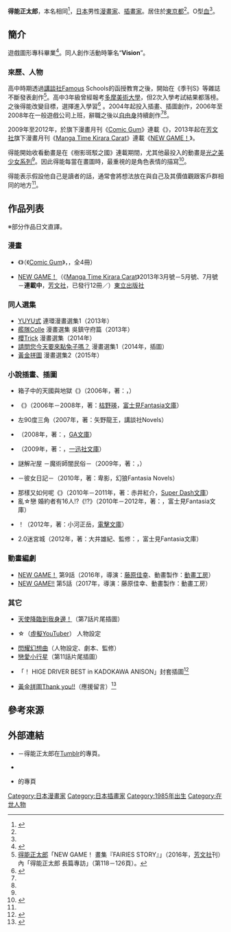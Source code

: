 {{Notability Unreferenced|time=2016-07-02T08:13:39+00:00}}
{{Infobox 漫畫家
| 姓名               = 得能正太郎
| 職業               = [[漫畫家|漫畫家]]、[[插畫家|插畫家]]
| 圖像               = 
| 圖像大小           = 
| 圖像說明           = 
| 本名               = 同上
| 日語原文           = 
| 英文名             = 
| 假名               = 
| 羅馬字             = 
| 性別               =
| 國籍               = {{JPN}}
| 出生日期           = {{Birth date and age|1985|2|15}}
| 出生地點           = 
| 逝世日期           = 
| 逝世地點           = 
| 活躍時期           = 2004年－
| 類型               = 
| 出道作品           = 
| 代表作品           = 《{{link-ja|樹影斑駁之國|こもれびの国}}》<br />《[[NEW_GAME!|NEW GAME！]]》
| 獎項               = 
| 簽名               = 
| 官方網站           = {{lang|ja|[http://tokutaro28.tumblr.com/ ショウタロウのイラスト置き場]}}<br />{{ja icon}}
| 附註               = 
}}
{{japanese|japanese=得能 正太郎|kana=とくのう しょうたろう|romaji=Tokunō Shōtarō}}
'''得能正太郎'''，本名相同<ref name="profile">{{Cite web|url=http://tokutaro28.tumblr.com/profile|title=【Profile】得能正太郎在Tumblr的專頁|publisher=[[Tumblr|Tumblr]]|date=|accessdate=2016-07-02|language=ja|archive-url=https://web.archive.org/web/20160710065355/http://tokutaro28.tumblr.com/profile|archive-date=2016-07-10|dead-url=yes}}</ref>{{BD|1985年|2月15日<ref name="profile" />||}}，[[日本|日本]]男性[[漫畫家|漫畫家]]、[[插畫家|插畫家]]。居住於[[東京都|東京都]]<ref name="profile" />。O型[[血型|血]]<ref name="profile" />。

== 簡介 ==
{{link-ja|Amusement Media綜合學院|アミューズメントメディア総合学院}}遊戲圖形專科畢業<ref name="purachina">{{Cite web|url=http://www.p-tina.net/artist/232|script-title=ja:【ぷらちな】封面插圖FILE NO.029|publisher={{lang|ja|ぷらちな}}|date=|accessdate=2016-07-02|language=ja|archive-date=2014-10-25|archive-url=https://web.archive.org/web/20141025134014/http://www.p-tina.net/artist/232|dead-url=yes}}</ref>。同人創作活動時筆名“'''Vision'''”。

=== 來歷、人物 ===
高中時期透過[[講談社|講談社]]Famous Schools的函授教育之後，開始在《季刊S》等雜誌不斷發表創作<ref name="fairies">[[得能正太郎|得能正太郎]]「NEW GAME！ 畫集『FAIRIES STORY』」（2016年，[[芳文社|芳文社]]刊）內「得能正太郎 長篇專訪」（第118－126頁）。</ref>。高中3年級曾經報考[[多摩美術大學|多摩美術大學]]，但2次入學考試結果都落榜。之後得能改變目標，選擇進入{{link-ja|Amusement Media綜合學院|アミューズメントメディア総合学院}}學習<ref name="bonet">{{Cite web|url=http://bonet.info/interview/7272|title=Drawing with Wacom CREATORS INTERVIEW 013 插畫家、漫畫家：得能正太郎（2011年1月專訪）|publisher=bonet.info|date=2014-04-25|accessdate=2016-07-02|language=ja|deadurl=yes|archiveurl=https://web.archive.org/web/20160711210340/http://bonet.info/interview/7272|archivedate=2016年7月11日|df=}}</ref><!--來自作者網站的Works-->。2004年起投入插畫、插圖創作，2006年至2008年在一般遊戲公司上班，辭職之後以[[自由職業|自由身]]持續創作<ref name="purachina" /><ref name="bonet" />。

2009年至2012年，於{{link-ja|Wani Books|ワニブックス}}旗下漫畫月刊《[[Comic_Gum|Comic Gum]]》連載《{{link-ja|樹影斑駁之國|こもれびの国}}》，2013年起在[[芳文社|芳文社]]旗下漫畫月刊《[[Manga_Time_Kirara_Carat|Manga Time Kirara Carat]]》連載《[[NEW_GAME!|NEW GAME！]]》。

得能開始收看動畫是在《樹影斑駁之國》連載期間，尤其他最投入的動畫是[[光之美少女系列|光之美少女系列]]<ref name="fairies" />。因此得能每當在畫圖時，最重視的是角色表情的描寫<ref name="itmedia">{{cite web|url=http://ebook.itmedia.co.jp/ebook/spv/1504/10/news071.html|script-title=ja:『NEW GAME！』もっともっと知りたいぞい！得能正太郎さんに突撃|work={{link-ja|ITmedia|ITmedia}}|date=2015-04-10|accessdate=2018-04-08|language=ja|archive-date=2018-07-10|archive-url=https://web.archive.org/web/20180710164836/http://ebook.itmedia.co.jp/ebook/spv/1504/10/news071.html|dead-url=no}}</ref>。

得能表示假設他自己是讀者的話，通常會將想法放在與自己及其價值觀跟客戶群相同的地方<ref name="fairies" />。

== 作品列表 ==
※部分作品日文直譯。
=== 漫畫 ===
* {{link-ja|樹影斑駁之國|こもれびの国}}《{{lang|ja|こもれびの国}}》（《[[Comic_Gum|Comic Gum]]》，{{link-ja|WANI BOOKS|ワニブックス}}，全4冊）
* [[NEW_GAME!|NEW GAME！]]（《[[Manga_Time_Kirara_Carat|Manga Time Kirara Carat]]》2013年3月號－5月號、7月號－'''連載中'''，[[芳文社|芳文社]]，已發行12冊／{{as of|2021|3}}）[[東立出版社|東立出版社]]

=== 同人選集 ===
* [[YUYU式|YUYU式]] 連環漫畫選集1（2013年）
* [[艦隊Collection|艦隊Colle]] 漫畫選集 吳鎮守府篇（2013年）
* [[櫻Trick|櫻Trick]] 漫畫選集（2014年）
* [[請問您今天要來點兔子嗎？|請問您今天要來點兔子嗎？]] 漫畫選集1（2014年，插圖）
* [[黃金拼圖|黃金拼圖]] 漫畫選集2（2015年）

=== 小說插畫、插圖 ===
* 箱子中的天國與地獄《{{lang|ja|箱の中の天国と地獄}}》（2006年，著：{{link-ja|矢野龍王|矢野龍王}}，{{link-ja|講談社Novels|講談社ノベルス}}）
* {{link-ja|銀月之書|銀月のソルトレージュ}}《{{lang|ja|銀月のソルトレージュ}}》（2006年－2008年，著：[[枯野瑛|枯野瑛]]，[[富士見Fantasia文庫|富士見Fantasia文庫]]）
* 左90度{{lang|ja|に黒の}}三角（2007年，著：矢野龍王，講談社Novels）
* {{lang|ja|サヴァイヴド ファイブ}}（2008年，著：{{link-ja|葛西伸哉|葛西伸哉}}，[[GA文庫|GA文庫]]）
* {{lang|ja|ゴースト·ライト}}（2009年，著：{{link-ja|森野一角|森野一角}}，[[一迅社文庫|一迅社文庫]]）
* 謎解{{lang|ja|キ}}卍屋 －魔術師{{lang|ja|と}}闇{{lang|ja|の}}民俗{{lang|ja|学}}－（2009年，著：{{link-ja|久遠馨|久遠馨}}，{{link-ja|幻狼Fantasia Novels|幻狼ファンタジアノベルス}}）
* {{lang|ja|グリモア}} －{{lang|ja|俺の脳内}}彼女日記－（2010年，著：卑影{{lang|ja|ムラサキ}}，幻狼Fantasia Novels）
* 那樣又如何呢《{{lang|ja|それがどうしたっ}}》（2010年－2011年，著：赤井紅介，[[Super_Dash文庫|Super Dash文庫]]）
* 亂☆戀 婚約者有16人!?《{{lang|ja|乱☆恋 婚約者は16人}}!?》（2010年－2012年，著：{{link-ja|舞阪洸|舞阪洸}}，富士見Fantasia文庫）
* {{lang|ja|ようこそ、フェアリーズ·インへ}}！（2012年，著：小河正岳，[[電擊文庫|電擊文庫]]）
* {{lang|ja|ソード·ワールド}}2.0{{lang|ja|リプレイ バウムガルトの}}迷宮城（2012年，著：大井雄紀、監修：{{link-ja|北澤慶|北沢慶}}，富士見Fantasia文庫）

=== 動畫編劇 ===
* [[NEW_GAME!|NEW GAME！]] 第9話（2016年，導演：[[藤原佳幸|藤原佳幸]]、動畫製作：[[動畫工房|動畫工房]]）
* [[NEW_GAME!|NEW GAME!!]] 第5話（2017年，導演：藤原佳幸、動畫製作：動畫工房）

=== 其它 ===
* [[天使降臨到我身邊！|天使降臨到我身邊！]]（第7話片尾插圖）
* {{lang|ja|ちょこ}}☆{{lang|ja|まかろん}}（[[虛擬YouTuber|虛擬YouTuber]]） 人物設定
* [[閃耀幻想曲|閃耀幻想曲]]（人物設定、劇本、監修）
* [[戀愛小行星|戀愛小行星]]（第11話片尾插圖）
* {{link-ja|Hige Driver|ヒゲドライバー}}「{{lang|ja|ひげこれ}}！ HIGE DRIVER BEST in KADOKAWA ANISON」封套插圖<ref>{{Cite web|script-title=ja:「NEW GAME！」得能正太郎、KADOKAWA作品のアニソンアルバムでジャケット描く|url=https://natalie.mu/comic/news/382787|website=[[Natalie_(網站)|Comic Natalie]]|accessdate=2020-11-14|language=ja|first=Natasha|last=Inc|archive-date=2021-03-23|archive-url=https://web.archive.org/web/20210323190414/https://natalie.mu/comic/news/382787|dead-url=no}}</ref>
* [[黃金拼圖|黃金拼圖Thank you!!]]（應援留言）<ref>{{Cite web|url=http://www.kinmosa.com/special-message.html|title=劇場版「黃金拼圖Thank you!!」公式官網 應援留言|accessdate=2021-07-29|language=ja|archive-date=2021-08-13|archive-url=https://web.archive.org/web/20210813141233/http://kinmosa.com/special-message.html|dead-url=no}}</ref>

== 參考來源 ==
{{reflist|colwidth=40em}}

== 外部連結 ==
* {{lang|ja|[http://tokutaro28.tumblr.com/ ショウタロウのイラスト置き場]}} {{ja icon}}－得能正太郎在[[Tumblr|Tumblr]]的專頁。
* {{twitter|tokutaro}} {{ja icon}}
* {{lang|ja|{{pixiv|1203800|ショウタロウ}}}}的專頁 {{ja icon}}

{{Normdaten}}
{{DEFAULTSORT:Tokunō Shōtarō}}
[[Category:日本漫畫家|Category:日本漫畫家]]
[[Category:日本插畫家|Category:日本插畫家]]
[[Category:1985年出生|Category:1985年出生]]
[[Category:在世人物|Category:在世人物]]